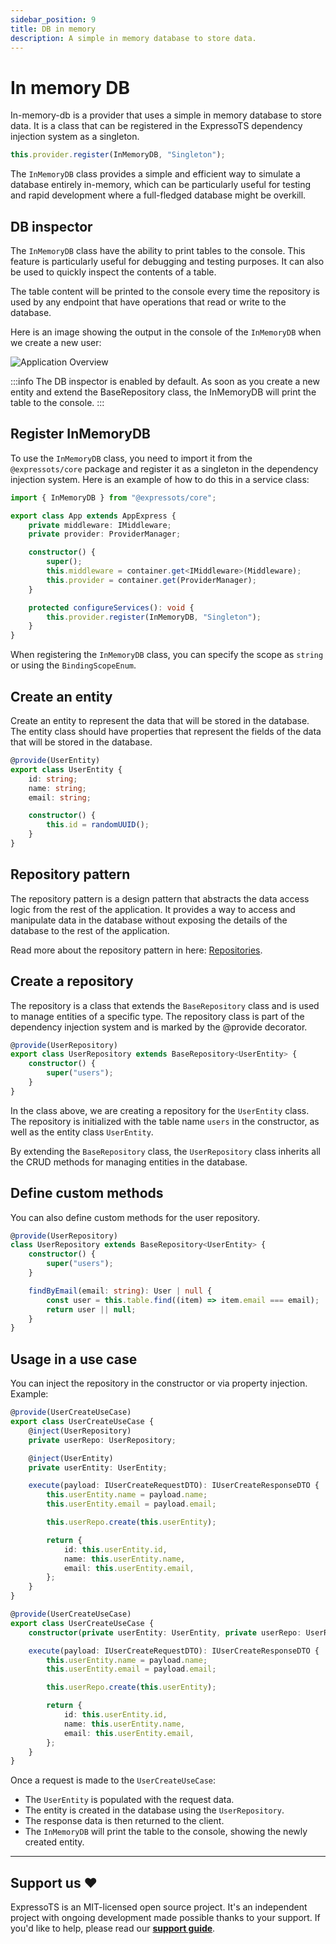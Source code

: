 ```yaml
---
sidebar_position: 9
title: DB in memory
description: A simple in memory database to store data.
---
```


# In memory DB

<span class="span-table">In-memory-db</span> is a provider that uses a simple in memory database to store
data. It is a class that can be registered in the ExpressoTS dependency injection system as a singleton.

```ts
this.provider.register(InMemoryDB, "Singleton");
```

The `InMemoryDB` class provides a simple and efficient way to simulate a database entirely in-memory, which can be particularly useful for testing and rapid development where a full-fledged database might be overkill.

## DB inspector

The `InMemoryDB` class have the ability to print tables to the console. This feature is particularly useful for debugging and testing purposes. It can also be used to quickly inspect the contents of a table.

The table content will be printed to the console every time the repository is used by any endpoint that have operations that read or write to the database.

Here is an image showing the output in the console of the `InMemoryDB` when we create a new user:

![Application Overview](../core/img/inMemoryDB.png)

:::info
The DB inspector is enabled by default. As soon as you create a new entity and extend the BaseRepository class, the InMemoryDB will print the table to the console.
:::

## Register InMemoryDB

To use the `InMemoryDB` class, you need to import it from the `@expressots/core` package and register it as a singleton in the dependency injection system. Here is an example of how to do this in a service class:

```typescript
import { InMemoryDB } from "@expressots/core";

export class App extends AppExpress {
    private middleware: IMiddleware;
    private provider: ProviderManager;

    constructor() {
        super();
        this.middleware = container.get<IMiddleware>(Middleware);
        this.provider = container.get(ProviderManager);
    }

    protected configureServices(): void {
        this.provider.register(InMemoryDB, "Singleton");
    }
}
```

When registering the `InMemoryDB` class, you can specify the scope as `string` or using the `BindingScopeEnum`.

## Create an entity

Create an entity to represent the data that will be stored in the database. The entity class should have properties that represent the fields of the data that will be stored in the database.

```typescript
@provide(UserEntity)
export class UserEntity {
    id: string;
    name: string;
    email: string;

    constructor() {
        this.id = randomUUID();
    }
}
```

## Repository pattern

The repository pattern is a design pattern that abstracts the data access logic from the rest of the application. It provides a way to access and manipulate data in the database without exposing the details of the database to the rest of the application.

Read more about the repository pattern in here: [Repositories](../guides/repositories.mdx).

## Create a repository

The repository is a class that extends the `BaseRepository` class and is used to manage entities of a specific type. The repository class is part of the dependency injection system and is marked by the @provide decorator.

```typescript
@provide(UserRepository)
export class UserRepository extends BaseRepository<UserEntity> {
    constructor() {
        super("users");
    }
}
```

In the class above, we are creating a repository for the `UserEntity` class. The repository is initialized with the table name `users` in the constructor, as well as the entity class `UserEntity`.

By extending the `BaseRepository` class, the `UserRepository` class inherits all the CRUD methods for managing entities in the database.

## Define custom methods

You can also define custom methods for the user repository.

```typescript
@provide(UserRepository)
class UserRepository extends BaseRepository<UserEntity> {
    constructor() {
        super("users");
    }

    findByEmail(email: string): User | null {
        const user = this.table.find((item) => item.email === email);
        return user || null;
    }
}
```

## Usage in a use case

You can inject the repository in the constructor or via property injection. Example:

```typescript title="Injecting repository via property injection"
@provide(UserCreateUseCase)
export class UserCreateUseCase {
    @inject(UserRepository)
    private userRepo: UserRepository;

    @inject(UserEntity)
    private userEntity: UserEntity;

    execute(payload: IUserCreateRequestDTO): IUserCreateResponseDTO {
        this.userEntity.name = payload.name;
        this.userEntity.email = payload.email;

        this.userRepo.create(this.userEntity);

        return {
            id: this.userEntity.id,
            name: this.userEntity.name,
            email: this.userEntity.email,
        };
    }
}
```

```typescript title="Injecting repository in the constructor"
@provide(UserCreateUseCase)
export class UserCreateUseCase {
    constructor(private userEntity: UserEntity, private userRepo: UserRepository) {}

    execute(payload: IUserCreateRequestDTO): IUserCreateResponseDTO {
        this.userEntity.name = payload.name;
        this.userEntity.email = payload.email;

        this.userRepo.create(this.userEntity);

        return {
            id: this.userEntity.id,
            name: this.userEntity.name,
            email: this.userEntity.email,
        };
    }
}
```

Once a request is made to the `UserCreateUseCase`:

-   The `UserEntity` is populated with the request data.
-   The entity is created in the database using the `UserRepository`.
-   The response data is then returned to the client.
-   The `InMemoryDB` will print the table to the console, showing the newly created entity.

---

## Support us ❤️

ExpressoTS is an MIT-licensed open source project. It's an independent project with ongoing development made possible thanks to your support.
If you'd like to help, please read our **[support guide](../support-us.mdx)**.
